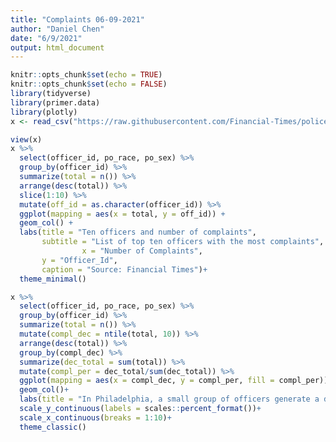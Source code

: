 ```yaml
---
title: "Complaints 06-09-2021"
author: "Daniel Chen"
date: "6/9/2021"
output: html_document
---
```


```r
knitr::opts_chunk$set(echo = TRUE)
knitr::opts_chunk$set(echo = FALSE)
library(tidyverse)
library(primer.data)
library(plotly)
x <- read_csv("https://raw.githubusercontent.com/Financial-Times/police-misconduct-complaints-analysis/main/output/philly_clean.csv")
```

```r
view(x)
x %>% 
  select(officer_id, po_race, po_sex) %>% 
  group_by(officer_id) %>% 
  summarize(total = n()) %>% 
  arrange(desc(total)) %>% 
  slice(1:10) %>% 
  mutate(off_id = as.character(officer_id)) %>% 
  ggplot(mapping = aes(x = total, y = off_id)) +
  geom_col() +
  labs(title = "Ten officers and number of complaints",
       subtitle = "List of top ten officers with the most complaints",
                x = "Number of Complaints",
       y = "Officer_Id", 
       caption = "Source: Financial Times")+
  theme_minimal()
```


```r
x %>% 
  select(officer_id, po_race, po_sex) %>% 
  group_by(officer_id) %>% 
  summarize(total = n()) %>% 
  mutate(compl_dec = ntile(total, 10)) %>% 
  arrange(desc(total)) %>% 
  group_by(compl_dec) %>% 
  summarize(dec_total = sum(total)) %>% 
  mutate(compl_per = dec_total/sum(dec_total)) %>% 
  ggplot(mapping = aes(x = compl_dec, y = compl_per, fill = compl_per))+
  geom_col()+
  labs(title = "In Philadelphia, a small group of officers generate a disproportionate \nshare of misconduct complaints", subtitle = "Distribution of civilian misconduct complaints, by decile", x = "Officers are ranked by number of complaints and grouped into deciles", y = "", caption = "Source: Financial Times", fill = "")+
  scale_y_continuous(labels = scales::percent_format())+
  scale_x_continuous(breaks = 1:10)+
  theme_classic()
  

```


